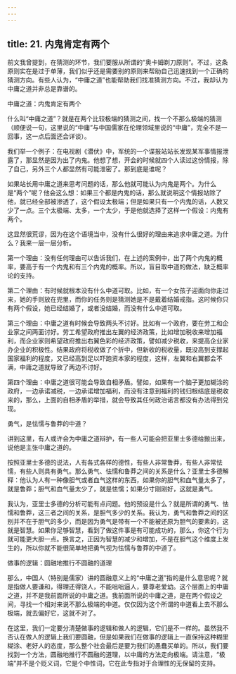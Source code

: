 ```yaml
---
---
---
```

title: 21. 内鬼肯定有两个
---




前文我曾提到，在猜测的环节，我们要服从所谓的“奥卡姆剃刀原则”。不过，这条原则实在是过于单薄，我们似乎还是需要别的原则来帮助自己迅速找到一个正确的猜测方向。有些人认为，“中庸之道”也能帮助我们找准猜测方向。不过，我却认为中庸之道并非总是靠谱的。





中庸之道：内鬼肯定有两个


什么叫“中庸之道”？就是在两个比较极端的猜测之间，找一个不那么极端的猜测（顺便说一句，这里说的“中庸”与中国儒家在伦理领域里说的“中庸”，完全不是一回事，这一点后面还会详谈）。

我们举一个例子：在电视剧《潜伏》中，军统的一个谍报站站长发现某军事情报泄露了，那显然是因为出了内鬼。他想了想，开会的时候就四个人读过这份情报，除了自己，另外三个人都显然有可能泄密了。那到底是谁呢？

如果站长用中庸之道来思考问题的话，那么他就可能认为内鬼是两个。为什么是“两个”呢？他会这么想：如果三个都是内鬼的话，那么就说明这个情报站除了他，就已经全部被渗透了，这个假设太极端；但是如果只有一个内鬼的话，人数又少了一点。三个太极端、太多，一个太少，于是他就选择了这样一个假设：内鬼有两个。

这显然很荒谬，因为在这个语境当中，没有什么很好的理由来追求中庸之道。为什么？我来一层一层分析。

第一个理由：没有任何理由可以告诉我们，在上述的案例中，出了两个内鬼的概率，要高于有一个内鬼和有三个内鬼的概率。所以，盲目取中道的做法，缺乏概率论的支持。

第二个理由：有时候就根本没有什么中道可取。比如，有一个女孩子迎面向你走过来，她的手则放在兜里，而你的任务则是猜测她是不是戴着结婚戒指。这时候你只有两个假设，她已经结婚了，或者没结婚，而没有什么中道可取。

第三个理由：中庸之道有时候会导致两头不讨好。比如有一个政府，要在劳工和企业家之间两面讨好。劳工希望政府推出左翼的经济政策，比如增加税收来增加福利，而企业家则希望政府推出右翼色彩的经济政策，譬如减少税收，来提高企业家办企业的积极性。结果政府将税收做了个折中，但新收的税收量，既没高到支撑起国家福利的程度，又已经高到足以吓跑资本家的程度，这样，左翼和右翼都会不满，中庸之道就导致了两边不讨好。

第四个理由：中庸之道很可能会导致自相矛盾。譬如，如果有一个脑子更加糊涂的政府，一边承诺减税，一边承诺增加福利，而没有注意到福利的钱归根结底是税收来的，那么，上面的自相矛盾的举措，就会导致其任何政治诺言都没有办法得到兑现。





勇气，是怯懦与鲁莽的中道？


讲到这里，有人或许会为中庸之道辩护，有一些人可能会把亚里士多德给搬出来，说他是主张中庸之道的。

按照亚里士多德的说法，人有各式各样的德性，有些人非常鲁莽，有些人非常怯懦，有些人则具有勇气。那么勇气、怯懦和鲁莽之间的关系是什么？亚里士多德解释：他认为人有一种像胆气或者血气这样的东西，如果你的胆气和血气量太多了，就是鲁莽；胆气和血气量太少了，就是怯懦；如果分寸刚刚好，这就是勇气。

我认为，亚里士多德的分析可能有点问题。他的预设是什么？就是所谓的勇气、怯懦和鲁莽，这三者之间的关系，是胆气多少的关系。我认为，勇气和鲁莽之间的区别并不在于胆气的多少，而是因为勇气是带有一个不能被还原为胆气的要素的，这就是智慧。如果你足够智慧，看到了做这件事是有可能成功的，那么，你这个行为就可能更大胆一点。换言之，正因为智慧的减少和增加，不是在胆气这个维度上发生的，所以你就不能很简单地把勇气视为怯懦与鲁莽的中道了。





做事的逻辑：圆融地推行不圆融的道理


那么，中国人（特别是儒家）讲的圆融意义上的“中庸之道”指的是什么意思呢？就是指做人要谦和，得理还得饶人，不能咄咄逼人，要尊老爱幼。这个层面上的中庸之道，并不是我前面所说的中庸之道。我前面所说的中庸之道，是在两个假设之间，寻找一个相对来说不那么极端的中道。仅仅因为这个所谓的中道看上去不那么极端，就去偏好它，这就不对了。

在这里，我们一定要分清楚做事的逻辑和做人的逻辑，它们是不一样的。虽然我不否认在做人的逻辑上我们要圆融，但是如果我们在做事的逻辑上一直保持这种糊里糊涂、老好人的态度，那么整个社会最后是要为我们的愚蠢买单的。所以，我们要找到一个方法，圆融地推行不圆融的道理，以中庸的方法走向极端。请注意，“极端”并不是个贬义词，它是个中性词，它在此专指对于合理性的无保留的支持。